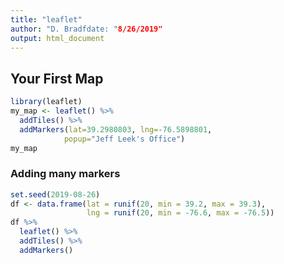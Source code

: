 ```yaml
---
title: "leaflet"
author: "D. Bradfdate: "8/26/2019"
output: html_document
---
```


## Your First Map

```r
library(leaflet)
my_map <- leaflet() %>%
  addTiles() %>%
  addMarkers(lat=39.2980803, lng=-76.5898801,
            popup="Jeff Leek's Office")
my_map
```

### Adding many markers

```r
set.seed(2019-08-26)
df <- data.frame(lat = runif(20, min = 39.2, max = 39.3),
                 lng = runif(20, min = -76.6, max = -76.5))
df %>%
  leaflet() %>%
  addTiles() %>%
  addMarkers()
```

